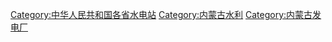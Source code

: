 [[Category:中华人民共和国各省水电站|Category:中华人民共和国各省水电站]]
[[Category:内蒙古水利|Category:内蒙古水利]]
[[Category:内蒙古发电厂‎|Category:内蒙古发电厂‎]]